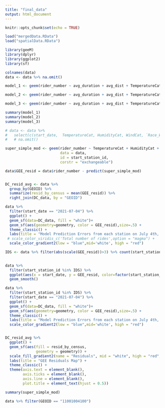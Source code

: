 ```yaml
---
title: "final_data"
output: html_document
---
```


```r
knitr::opts_chunk$set(echo = TRUE)
```

```r
load("mergedData.RData")
load("spatialData.RData")
```

```r
library(geeM)
library(dplyr)
library(ggplot2)
library(sf)
```

```r
colnames(data)
data <- data %>% na.omit()
```

```r
model_1 <- geem(rider_number ~ avg_duration + avg_dist + TemperatureCat +  HumidityCat+ WindCat + IncomeE + AgeE + distToWM + `Race_White alone`, id = start_station_id, data = data, corstr = "independence")
```

```r
model_2 <- geem(rider_number ~ avg_duration + avg_dist + TemperatureCat +  HumidityCat+ WindCat + IncomeE + AgeE + distToWM + `Race_White alone`, id = start_station_id, data = data, corstr = "exchangeable")
```

```r
model_3 <- geem(rider_number ~ avg_duration + avg_dist + TemperatureCat +  HumidityCat+ WindCat + IncomeE + AgeE + distToWM + `Race_White alone`, id = start_station_id, data = data, corstr = "ar1")
```


```r
summary(model_1)
summary(model_2)
summary(model_3)
```

```r
# data <- data %>% 
#   select(c(start_date,  TemperatureCat, HumidityCat, WindCat, `Race_White alone`, rider_number, start_station_id, GEOID, distToWM)) 
#   # na.omit()

super_simple_mod <- geem(rider_number ~ TemperatureCat + HumidityCat + WindCat + `Race_White alone`+distToWM,
                         data = data, 
                         id = start_station_id, 
                         corstr = "exchangeable")


```



```r
data$GEE_resid = data$rider_number - predict(super_simple_mod)


DC_resid_avg <- data %>% 
  group_by(GEOID) %>% 
  summarize(resid_by_census = mean(GEE_resid)) %>% 
  right_join(DC_data, by = "GEOID") 

data %>% 
  filter(start_date == "2021-07-04") %>% 
  ggplot() + 
  geom_sf(data=DC_data, fill = "white")+
  geom_sf(aes(geometry=geometry, color = GEE_resid),size=.5) +
  theme_classic() + 
  labs(title = "Model Prediction Errors from each station on July 4th, 2021", color = "Prediction Errors") +
 # scale_color_viridis_c('Total number of rides',option = "magma") +
  scale_color_gradient2(low = "blue",mid='white', high = "red") 

IDS <- data %>% filter(abs(scale(GEE_resid))>3) %>% count(start_station_id) %>% arrange(desc(n)) %>% slice(1:5) %>% pull(start_station_id)
  

data %>% 
  filter(start_station_id %in% IDS) %>% 
  ggplot(aes(x = start_date, y = GEE_resid, color=factor(start_station_id))) + 
  geom_smooth()

data %>% 
  filter(start_station_id %in% IDS) %>% 
  filter(start_date == "2021-07-04") %>% 
  ggplot() + 
  geom_sf(data=DC_data, fill = "white")+
  geom_sf(aes(geometry=geometry, color = GEE_resid),size=.5) +
  theme_classic() + 
  labs(title = "Model Prediction Errors from each station on July 4th, 2021", color = "Prediction Errors") +
  scale_color_gradient2(low = "blue",mid='white', high = "red") 


DC_resid_avg %>% 
  ggplot() +
  geom_sf(aes(fill = resid_by_census,
              geometry = geometry)) +
  scale_fill_gradient2(name = "Residuals", mid = "white", high = "red", low = "blue") + 
  labs(title = "GEE Residuals Map") +
  theme_classic() + 
  theme(axis.text = element_blank(),
        axis.ticks = element_blank(),
        axis.line = element_blank(),
        plot.title = element_text(hjust = 0.5)) 
```

```r
summary(super_simple_mod)
```

```r
data %>% filter(GEOID == "11001004100")
```


